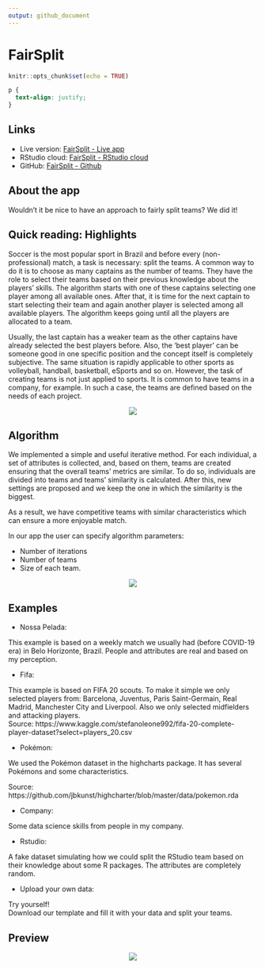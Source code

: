 ```yaml
---
output: github_document
---
```


# FairSplit

```r
knitr::opts_chunk$set(echo = TRUE)
```

```css
p {
  text-align: justify;
}
```

## Links

+ Live version: [FairSplit - Live app](https://voronoys.shinyapps.io/fairsplit/)
+ RStudio cloud: [FairSplit - RStudio cloud](https://rstudio.cloud/project/2544357)
+ GitHub: [FairSplit - Github](https://github.com/voronoys/fairsplit)

## About the app

Wouldn't it be nice to have an approach to fairly split teams? We did it!

## Quick reading: Highlights

Soccer is the most popular sport in Brazil and before every (non-professional) match, a task is necessary: split the teams. 
A common way to do it is to choose as many captains as the number of teams. They have the role to select their teams based 
on their previous knowledge about the players' skills. The algorithm starts with one of these captains selecting one player among all
available ones. After that, it is time for the next captain to start selecting their team and again another player is selected among 
all available players. The algorithm keeps going until all the players are allocated to a team.

Usually, the last captain has a weaker team as the other captains have already selected the best players before.
Also, the 'best player' can be someone good in one specific position and the concept itself is completely subjective. 
The same situation is rapidly applicable to other sports as volleyball, handball, basketball, eSports and so on. However, the task of creating teams 
is not just applied to sports. It is common to have teams in a company, for example. In such a case, the teams are defined based on the needs 
of each project.

<center>
  <img src="docs/radar.png"></img>
</center>

## Algorithm

We implemented a simple and useful iterative method. For each individual, a set of attributes is collected, and, based on them, teams
are created ensuring that the overall teams’ metrics are similar. To do so, individuals are divided into teams and teams’ similarity is
calculated. After this, new settings are proposed and we keep the one in which the similarity is the biggest.

As a result, we have competitive teams with similar characteristics which can ensure a more enjoyable match.

In our app the user can specify algorithm parameters:

- Number of iterations
- Number of teams 
- Size of each team.

<center>
  <img src="docs/f_obj.png"></img>
</center>

## Examples

- Nossa Pelada: 

This example is based on a weekly match we usually had (before COVID-19 era) in Belo Horizonte, Brazil. People and attributes are real and based on my perception.

- Fifa:

This example is based on FIFA 20 scouts. To make it simple we only selected players from: Barcelona, Juventus, Paris Saint-Germain, Real Madrid, Manchester City and Liverpool. Also we only selected midfielders and attacking players.
<br>
Source: https://www.kaggle.com/stefanoleone992/fifa-20-complete-player-dataset?select=players_20.csv

- Pokémon:

We used the Pokémon dataset in the highcharts package. It has several Pokémons and some characteristics.

Source: https://github.com/jbkunst/highcharter/blob/master/data/pokemon.rda

- Company:

Some data science skills from people in my company. 

- Rstudio:

A fake dataset simulating how we could split the RStudio team based on their knowledge about some R packages. The attributes are completely random.

- Upload your own data:

Try yourself!
<br>
Download our template and fill it with your data and split your teams.

## Preview

<center>
  <img src="docs/video.gif"></img>
</center>